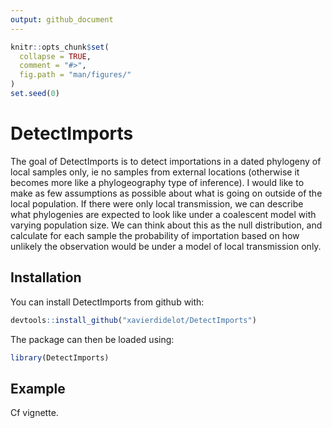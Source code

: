 ```yaml
---
output: github_document
---
```


<!-- README.md is generated from README.Rmd. Please edit that file -->

```r
knitr::opts_chunk$set(
  collapse = TRUE,
  comment = "#>",
  fig.path = "man/figures/"
)
set.seed(0)
```

# DetectImports

The goal of DetectImports is to detect importations in a dated phylogeny of local samples only, ie no samples from external locations (otherwise it becomes more like a phylogeography type of inference). I would like to make as few assumptions as possible about what is going on outside of the local population. If there were only local transmission, we can describe what phylogenies are expected to look like under a coalescent model with varying population size. We can think about this as the null distribution, and calculate for each sample the probability of importation based on how unlikely the observation would be under a model of local transmission only.

## Installation

You can install DetectImports from github with:

```r
devtools::install_github("xavierdidelot/DetectImports")
```

The package can then be loaded using:
```r
library(DetectImports)
```

## Example

Cf vignette.
